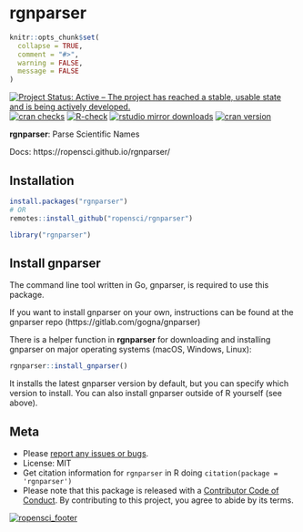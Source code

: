 rgnparser
=========

```r
knitr::opts_chunk$set(
  collapse = TRUE,
  comment = "#>",
  warning = FALSE,
  message = FALSE
)
```

[![Project Status: Active – The project has reached a stable, usable state and is being actively developed.](https://www.repostatus.org/badges/latest/active.svg)](https://www.repostatus.org/#active)
[![cran checks](https://cranchecks.info/badges/worst/rgnparser)](https://cranchecks.info/pkgs/rgnparser)
[![R-check](https://github.com/ropensci/rgnparser/workflows/R-check/badge.svg)](https://github.com/ropensci/rgnparser/actions/)
[![rstudio mirror downloads](https://cranlogs.r-pkg.org/badges/rgnparser)](https://github.com/r-hub/cranlogs.app)
[![cran version](https://www.r-pkg.org/badges/version/rgnparser)](https://cran.r-project.org/package=rgnparser)

**rgnparser**: Parse Scientific Names

Docs: https://ropensci.github.io/rgnparser/

## Installation

```r
install.packages("rgnparser")
# OR
remotes::install_github("ropensci/rgnparser")
```

```r
library("rgnparser")
```

## Install gnparser

The command line tool written in Go, gnparser, is required to use this package.

If you want to install gnparser on your own, instructions can be found at the
gnparser repo (https://gitlab.com/gogna/gnparser)

There is a helper function in **rgnparser** for downloading and installing
gnparser on major operating systems (macOS, Windows, Linux):

```r
rgnparser::install_gnparser()
```

It installs the latest gnparser version by default, but you can specify which 
version to install. You can also install gnparser outside of R yourself
(see above).


## Meta

* Please [report any issues or bugs](https://github.com/ropensci/rgnparser/issues).
* License: MIT
* Get citation information for `rgnparser` in R doing `citation(package = 'rgnparser')`
* Please note that this package is released with a [Contributor Code of Conduct](https://ropensci.org/code-of-conduct/). By contributing to this project, you agree to abide by its terms.

[![ropensci_footer](https://ropensci.org/public_images/github_footer.png)](https://ropensci.org)
